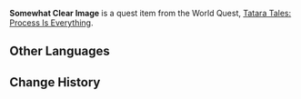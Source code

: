 {{Item Infobox
|id           = 100853
|image        = Item Picture.png
|type         = Quest Items
|description  = An image showing the lowest level of the Mikage Furnace. Who knows what Xavier can glean from it...
|source1      = Obtained during [[Tatara Tales: Process Is Everything]]
}}
'''Somewhat Clear Image''' is a quest item from the World Quest, [[Tatara Tales: Process Is Everything]].

==Other Languages==
{{Other Languages
|default_hidden = 1
|en      = Somewhat Clear Image
|zhs     = 还算清晰的记录画片
|zhs_rm  = Hái Suàn Qīngxī de Jìlù Huàpiàn
|zht     = 還算清晰的紀錄畫片
|zht_rm  = Hái Suàn Qīngxī de Jìlù Huàpiàn
|ja      = そこそこはっきりと映った記録写真
|ja_rm   = Sokosoko Hakkiri to Utsutta Kiroku Shashin
|ko      = 그럭저럭 선명한 기록 사진
|ko_rm   = Geureokjeoreok Seonmyeonghan Girok Sajin
|es      = Imagen poco nítida
|fr      = Image à peu près nette
|ru      = Вполне отчётливое изображение
|th      = รูปภาพที่มีรายละเอียดค่อนข้างชัดเจน
|th_rm   = 
|vi      = Hình Ảnh Cũng Xem Như Rõ Ràng
|de      = Ziemlich klares Bild
|id      = Gambar yang Lumayan Jernih
|pt      = Imagem um Pouco Nítida
}}

==Change History==
{{Change History|2.0}}
